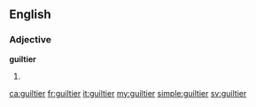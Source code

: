 ==English==

===Adjective===
'''guiltier'''

# {{en-comparative of|guilty}}

[[ca:guiltier]]
[[fr:guiltier]]
[[it:guiltier]]
[[my:guiltier]]
[[simple:guiltier]]
[[sv:guiltier]]
